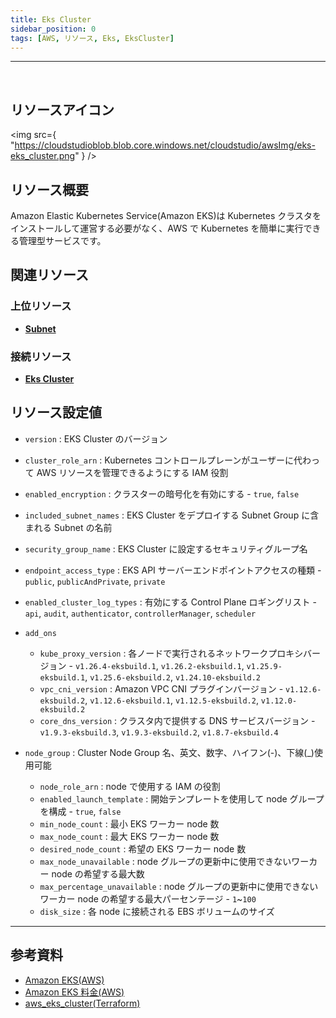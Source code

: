 ```yaml
---
title: Eks Cluster
sidebar_position: 0
tags: [AWS, リソース, Eks, EksCluster]
---
```


<hr />
<br />

## リソースアイコン

<img
    src={
        "https://cloudstudioblob.blob.core.windows.net/cloudstudio/awsImg/eks-eks_cluster.png"
    }
/>

## リソース概要

Amazon Elastic Kubernetes Service(Amazon EKS)は Kubernetes クラスタをインストールして運営する必要がなく、AWS で Kubernetes を簡単に実行できる管理型サービスです。

## 関連リソース

### 上位リソース

-   [**Subnet**](https://docs.cstudio.app/ja/docs/resource/aws/Vpc/Subnet)

### 接続リソース

-   [**Eks Cluster**](https://docs.cstudio.app/ja/docs/resource/aws/Eks/EksCluster)

## リソース設定値

-   `version` : EKS Cluster のバージョン
-   `cluster_role_arn` : Kubernetes コントロールプレーンがユーザーに代わって AWS リソースを管理できるようにする IAM 役割
-   `enabled_encryption` : クラスターの暗号化を有効にする - `true`, `false`
-   `included_subnet_names` : EKS Cluster をデプロイする Subnet Group に含まれる Subnet の名前
-   `security_group_name` : EKS Cluster に設定するセキュリティグループ名
-   `endpoint_access_type` : EKS API サーバーエンドポイントアクセスの種類 - `public`, `publicAndPrivate`, `private`
-   `enabled_cluster_log_types` : 有効にする Control Plane ロギングリスト - `api`, `audit`, `authenticator`, `controllerManager`, `scheduler`
-   `add_ons`

    -   `kube_proxy_version` : 各ノードで実行されるネットワークプロキシバージョン - `v1.26.4-eksbuild.1`, `v1.26.2-eksbuild.1`, `v1.25.9-eksbuild.1`, `v1.25.6-eksbuild.2`, `v1.24.10-eksbuild.2`
    -   `vpc_cni_version` : Amazon VPC CNI プラグインバージョン - `v1.12.6-eksbuild.2`, `v1.12.6-eksbuild.1`, `v1.12.5-eksbuild.2`, `v1.12.0-eksbuild.2`
    -   `core_dns_version` : クラスタ内で提供する DNS サービスバージョン - `v1.9.3-eksbuild.3`, `v1.9.3-eksbuild.2`, `v1.8.7-eksbuild.4`

-   `node_group` : Cluster Node Group 名、英文、数字、ハイフン(-)、下線(\_)使用可能
    -   `node_role_arn` : node で使用する IAM の役割
    -   `enabled_launch_template` : 開始テンプレートを使用して node グループを構成 - `true`, `false`
    -   `min_node_count` : 最小 EKS ワーカー node 数
    -   `max_node_count` : 最大 EKS ワーカー node 数
    -   `desired_node_count` : 希望の EKS ワーカー node 数
    -   `max_node_unavailable` : node グループの更新中に使用できないワーカー node の希望する最大数
    -   `max_percentage_unavailable` : node グループの更新中に使用できないワーカー node の希望する最大パーセンテージ - `1`~`100`
    -   `disk_size` : 各 node に接続される EBS ボリュームのサイズ

---

## 参考資料

-   [Amazon EKS(AWS)](https://docs.aws.amazon.com/ko_kr/eks/latest/userguide/what-is-eks.html)
-   [Amazon EKS 料金(AWS)](https://aws.amazon.com/ko/eks/pricing/)
-   [aws_eks_cluster(Terraform)](https://registry.terraform.io/providers/hashicorp/aws/latest/docs/resources/eks_cluster)
